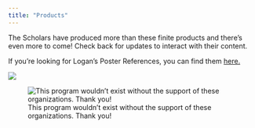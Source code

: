 ```yaml
---
title: "Products"
---
```


The Scholars have produced more than these finite products and there's even more to come! Check back for updates to interact with their content.

If you're looking for Logan's Poster References, you can find them [here.](https://github.com/ChrisMantegna/yellowisland/blob/293bcf45ed70d2bbf5531b2310809259310fad38/EvansREUpaper.pdf)

![](images/products.png)

![This program wouldn't exist without the support of these organizations. Thank you!](images/logobar.png)
